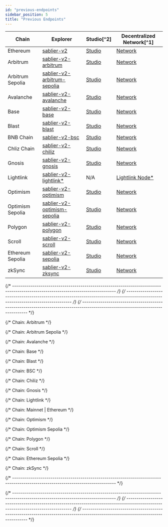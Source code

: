 ```yaml
---
id: "previous-endpoints"
sidebar_position: 5
title: "Previous Endpoints"
---
```



<DeprecatedEndpoints />

| Chain            | Explorer                                                    | Studio[^2]                           | Decentralized Network[^1]               |
| ---------------- | ----------------------------------------------------------- | ------------------------------------ | --------------------------------------- |
| Ethereum         | [sablier-v2][v2-explorer-ethereum]                          | [Studio][v2-studio-ethereum]         | [Network][v2-network-ethereum]          |
| Arbitrum         | [sablier-v2-arbitrum][v2-explorer-arbitrum]                 | [Studio][v2-studio-arbitrum]         | [Network][v2-network-arbitrum]          |
| Arbitrum Sepolia | [sablier-v2-arbitrum-sepolia][v2-explorer-arbitrum-sepolia] | [Studio][v2-studio-arbitrum-sepolia] | [Network][v2-network-arbitrum-sepolia]  |
| Avalanche        | [sablier-v2-avalanche][v2-explorer-avalanche]               | [Studio][v2-studio-avalanche]        | [Network][v2-network-avalanche]         |
| Base             | [sablier-v2-base][v2-explorer-base]                         | [Studio][v2-studio-base]             | [Network][v2-network-base]              |
| Blast            | [sablier-v2-blast][v2-explorer-blast]                       | [Studio][v2-studio-blast]            | [Network][v2-network-blast]             |
| BNB Chain        | [sablier-v2-bsc][v2-explorer-bsc]                           | [Studio][v2-studio-bsc]              | [Network][v2-network-bsc]               |
| Chliz Chain      | [sablier-v2-chiliz][v2-explorer-chiliz]                     | [Studio][v2-studio-chiliz]           | [Network][v2-network-chiliz]            |
| Gnosis           | [sablier-v2-gnosis][v2-explorer-gnosis]                     | [Studio][v2-studio-gnosis]           | [Network][v2-network-gnosis]            |
| Lightlink        | [sablier-v2-lightlink\*][v2-explorer-lightlink]             | N/A                                  | [Lightlink Node\*][v2-custom-lightlink] |
| Optimism         | [sablier-v2-optimism][v2-explorer-optimism]                 | [Studio][v2-studio-optimism]         | [Network][v2-network-optimism]          |
| Optimism Sepolia | [sablier-v2-optimism-sepolia][v2-explorer-optimism-sepolia] | [Studio][v2-studio-optimism-sepolia] | [Network][v2-network-optimism-sepolia]  |
| Polygon          | [sablier-v2-polygon][v2-explorer-polygon]                   | [Studio][v2-studio-polygon]          | [Network][v2-network-polygon]           |
| Scroll           | [sablier-v2-scroll][v2-explorer-scroll]                     | [Studio][v2-studio-scroll]           | [Network][v2-network-scroll]            |
| Ethereum Sepolia | [sablier-v2-sepolia][v2-explorer-sepolia]                   | [Studio][v2-studio-sepolia]          | [Network][v2-network-sepolia]           |
| zkSync           | [sablier-v2-zksync][v2-explorer-zksync]                     | [Studio][v2-studio-zksync]           | [Network][v2-network-zksync]            |

{/* --------------------------------------------------------------------------------------------------------------------------------- */}
{/* --------------------------------------------------------------------------------------------------------------------------------- */}
{/* --------------------------------------------------------------------------------------------------------------------------------- */}

{/* Chain: Arbitrum */}

[v2-network-arbitrum]: https://gateway-arbitrum.network.thegraph.com/api/API_KEY/subgraphs/id/8BnGPBojHycDxVo83LP468pUo4xDyCQbtTpHGZXR6SiB
[v2-explorer-arbitrum]: https://thegraph.com/explorer/subgraphs/8BnGPBojHycDxVo83LP468pUo4xDyCQbtTpHGZXR6SiB
[v2-studio-arbitrum]: https://api.studio.thegraph.com/query/112500/sablier-v2-arbitrum/version/latest

{/* Chain: Arbitrum Sepolia */}

[v2-network-arbitrum-sepolia]: https://gateway-arbitrum.network.thegraph.com/api/API_KEY/subgraphs/id/BZYXgTYGe51dy5rW6LhrLN7PWSiAgRQoqSBJEiPpRN9K
[v2-explorer-arbitrum-sepolia]: https://thegraph.com/explorer/subgraphs/BZYXgTYGe51dy5rW6LhrLN7PWSiAgRQoqSBJEiPpRN9K
[v2-studio-arbitrum-sepolia]: https://api.studio.thegraph.com/query/112500/sablier-v2-arbitrum-sepolia/version/latest

{/* Chain: Avalanche */}

[v2-network-avalanche]: https://gateway-arbitrum.network.thegraph.com/api/API_KEY/subgraphs/id/FdVwZuMV43yCb1nPmjnLQwmzS58wvKuLMPzcZ4UWgWAc
[v2-explorer-avalanche]: https://thegraph.com/explorer/subgraphs/FdVwZuMV43yCb1nPmjnLQwmzS58wvKuLMPzcZ4UWgWAc
[v2-studio-avalanche]: https://api.studio.thegraph.com/query/112500/sablier-v2-avalanche/version/latest

{/* Chain: Base */}

[v2-network-base]: https://gateway-arbitrum.network.thegraph.com/api/API_KEY/subgraphs/id/3pxjsW9rbDjmZpoQWzc5CAo4vzcyYE9YQyTghntmnb1K
[v2-explorer-base]: https://thegraph.com/explorer/subgraphs/3pxjsW9rbDjmZpoQWzc5CAo4vzcyYE9YQyTghntmnb1K
[v2-studio-base]: https://api.studio.thegraph.com/query/112500/sablier-v2-base/version/latest

{/* Chain: Blast */}

[v2-network-blast]: https://gateway-arbitrum.network.thegraph.com/api/API_KEY/subgraphs/id/BXoC2ToMZXnTmCjWftQRPh9zMyM7ysijMN54Nxzb2CEY
[v2-explorer-blast]: https://thegraph.com/explorer/subgraphs/BXoC2ToMZXnTmCjWftQRPh9zMyM7ysijMN54Nxzb2CEY
[v2-studio-blast]: https://api.studio.thegraph.com/query/112500/sablier-v2-blast/version/latest

{/* Chain: BSC */}

[v2-network-bsc]: https://gateway-arbitrum.network.thegraph.com/api/API_KEY/subgraphs/id/BVyi15zcH5eUg5PPKfRDDesezMezh6cAkn8LPvh7MVAF
[v2-explorer-bsc]: https://thegraph.com/explorer/subgraphs/BVyi15zcH5eUg5PPKfRDDesezMezh6cAkn8LPvh7MVAF
[v2-studio-bsc]: https://api.studio.thegraph.com/query/112500/sablier-v2-bsc/version/latest

{/* Chain: Chiliz */}

[v2-network-chiliz]: https://gateway-arbitrum.network.thegraph.com/api/API_KEY/subgraphs/id/HKvzAuGjrEiza11W48waJy5csbhKpkMLF688arwHhT5f
[v2-explorer-chiliz]: https://thegraph.com/explorer/subgraphs/HKvzAuGjrEiza11W48waJy5csbhKpkMLF688arwHhT5f
[v2-studio-chiliz]: https://api.studio.thegraph.com/query/112500/sablier-v2-chiliz/version/latest

{/* Chain: Gnosis */}

[v2-network-gnosis]: https://gateway-arbitrum.network.thegraph.com/api/API_KEY/subgraphs/id/EXhNLbhCbsewJPx4jx5tutNXpxwdgng2kmX1J7w1bFyu
[v2-explorer-gnosis]: https://thegraph.com/explorer/subgraphs/EXhNLbhCbsewJPx4jx5tutNXpxwdgng2kmX1J7w1bFyu
[v2-studio-gnosis]: https://api.studio.thegraph.com/query/112500/sablier-v2-gnosis/version/latest

{/* Chain: Lightlink */}

[v2-explorer-lightlink]: https://graph.phoenix.lightlink.io/query/subgraphs/name/lightlink/sablier-v2-lightlink/graphql
[v2-custom-lightlink]: https://graph.phoenix.lightlink.io/query/subgraphs/name/lightlink/sablier-v2-lightlink

{/* Chain: Mainnet | Ethereum */}

[v2-explorer-ethereum]: https://thegraph.com/explorer/subgraphs/EuZZnhFtdCGqN2Zt7EMGYDqQKNrVuhJL63KAfwvF35bL
[v2-studio-ethereum]: https://api.studio.thegraph.com/query/112500/sablier-v2/version/latest
[v2-network-ethereum]: https://gateway-arbitrum.network.thegraph.com/api/API_KEY/subgraphs/id/EuZZnhFtdCGqN2Zt7EMGYDqQKNrVuhJL63KAfwvF35bL

{/* Chain: Optimism */}

[v2-network-optimism]: https://gateway-arbitrum.network.thegraph.com/api/API_KEY/subgraphs/id/6e6Dvs1yDpsWDDREZRqxGi54SVdvTNzUdKpKJxniKVrp
[v2-explorer-optimism]: https://thegraph.com/explorer/subgraphs/6e6Dvs1yDpsWDDREZRqxGi54SVdvTNzUdKpKJxniKVrp
[v2-studio-optimism]: https://api.studio.thegraph.com/query/112500/sablier-v2-optimism/version/latest

{/* Chain: Optimism Sepolia */}

[v2-network-optimism-sepolia]: https://gateway-arbitrum.network.thegraph.com/api/API_KEY/subgraphs/id/2a2JpbmBfQs78UEvQYXgweHetcZUPm9zXCjP69o5mTed
[v2-explorer-optimism-sepolia]: https://thegraph.com/explorer/subgraphs/2a2JpbmBfQs78UEvQYXgweHetcZUPm9zXCjP69o5mTed
[v2-studio-optimism-sepolia]: https://api.studio.thegraph.com/query/112500/sablier-v2-optimism-sepolia/version/latest

{/* Chain: Polygon */}

[v2-network-polygon]: https://gateway-arbitrum.network.thegraph.com/api/API_KEY/subgraphs/id/CsDNYv9XPUMP8vufuwDVKQrVhsxhzzRHezjLFFKZZbrx
[v2-explorer-polygon]: https://thegraph.com/explorer/subgraphs/CsDNYv9XPUMP8vufuwDVKQrVhsxhzzRHezjLFFKZZbrx
[v2-studio-polygon]: https://api.studio.thegraph.com/query/112500/sablier-v2-polygon/version/latest

{/* Chain: Scroll */}

[v2-network-scroll]: https://gateway-arbitrum.network.thegraph.com/api/API_KEY/subgraphs/id/HVcngokCByfveLwguuafrBC34xB65Ne6tpGrXHmqDSrh
[v2-explorer-scroll]: https://thegraph.com/explorer/subgraphs/HVcngokCByfveLwguuafrBC34xB65Ne6tpGrXHmqDSrh
[v2-studio-scroll]: https://api.studio.thegraph.com/query/112500/sablier-v2-scroll/version/latest

{/* Chain: Ethereum Sepolia */}

[v2-network-sepolia]: https://gateway-arbitrum.network.thegraph.com/api/API_KEY/subgraphs/id/3JR9ixhdUxX5oc2Yjr6jkG4XUqDd4guy8niL6AYzDKss
[v2-explorer-sepolia]: https://thegraph.com/explorer/subgraphs/3JR9ixhdUxX5oc2Yjr6jkG4XUqDd4guy8niL6AYzDKss
[v2-studio-sepolia]: https://api.studio.thegraph.com/query/112500/sablier-v2-sepolia/version/latest

{/* Chain: zkSync */}

[v2-network-zksync]: https://gateway-arbitrum.network.thegraph.com/api/API_KEY/subgraphs/id/GY2fGozmfZiZ3xF2MfevohLR4YGnyxGxAyxzi9zmU5bY
[v2-explorer-zksync]: https://thegraph.com/explorer/subgraphs/GY2fGozmfZiZ3xF2MfevohLR4YGnyxGxAyxzi9zmU5bY
[v2-studio-zksync]: https://api.studio.thegraph.com/query/112500/sablier-v2-zksync/version/latest

{/* --------------------------------------------------------------------------------------------------------------------------------- */}

[endpoint-lockup]: https://indexer.hyperindex.xyz/53b7e25/v1/graphql

{/* --------------------------------------------------------------------------------------------------------------------------------- */}
{/* --------------------------------------------------------------------------------------------------------------------------------- */}
{/* --------------------------------------------------------------------------------------------------------------------------------- */}
